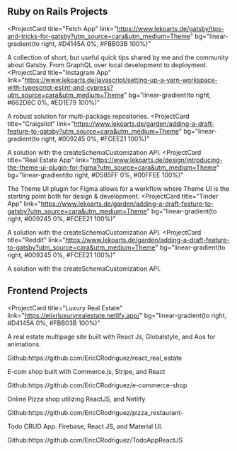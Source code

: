 ## Ruby on Rails Projects

<ProjectCard
  title="Fetch App"
  link="https://www.lekoarts.de/gatsby/tips-and-tricks-for-gatsby?utm_source=cara&utm_medium=Theme"
  bg="linear-gradient(to right, #D4145A 0%, #FBB03B 100%)"
>
  A collection of short, but useful quick tips shared by me and the community about Gatsby. From GraphQL over local
  development to deployment.
</ProjectCard>
<ProjectCard
  title="Instagram App"
  link="https://www.lekoarts.de/javascript/setting-up-a-yarn-workspace-with-typescript-eslint-and-cypress?utm_source=cara&utm_medium=Theme"
  bg="linear-gradient(to right, #662D8C 0%, #ED1E79 100%)"
>
  A robust solution for multi-package repositories.
</ProjectCard>
<ProjectCard
  title="Craigslist"
  link="https://www.lekoarts.de/garden/adding-a-draft-feature-to-gatsby?utm_source=cara&utm_medium=Theme"
  bg="linear-gradient(to right, #009245 0%, #FCEE21 100%)"
>
  A solution with the createSchemaCustomization API.
</ProjectCard>
<ProjectCard
  title="Real Estate App"
  link="https://www.lekoarts.de/design/introducing-the-theme-ui-plugin-for-figma?utm_source=cara&utm_medium=Theme"
  bg="linear-gradient(to right, #D585FF 0%, #00FFEE 100%)"
>
  The Theme UI plugin for Figma allows for a workflow where Theme UI is the starting point both for design &
  development.
</ProjectCard>
<ProjectCard
  title="Tinder App"
  link="https://www.lekoarts.de/garden/adding-a-draft-feature-to-gatsby?utm_source=cara&utm_medium=Theme"
  bg="linear-gradient(to right, #009245 0%, #FCEE21 100%)"
>
  A solution with the createSchemaCustomization API.
</ProjectCard>
<ProjectCard
  title="Reddit"
  link="https://www.lekoarts.de/garden/adding-a-draft-feature-to-gatsby?utm_source=cara&utm_medium=Theme"
  bg="linear-gradient(to right, #009245 0%, #FCEE21 100%)"
>
  A solution with the createSchemaCustomization API.
</ProjectCard>

## Frontend Projects

<ProjectCard
  title="Luxury Real Estate"
  link="https://elixrluxuryrealestate.netlify.app/"
  bg="linear-gradient(to right, #D4145A 0%, #FBB03B 100%)"
>
  <p>A real estate multipage site built with React Js, Globalstyle, and Aos for animations.</p>
  <p>Github:https://github.com/EricCRodriguez/react_real_estate</p>
</ProjectCard>
<ProjectCard
  title="E-Com Sportswear Store"
  link="https://sportswearshop.netlify.app/"
  bg="linear-gradient(to right, #662D8C 0%, #ED1E79 100%)"
>
  <p>E-com shop built with Commerce.js, Stripe, and React</p>
  <p>Github:https://github.com/EricCRodriguez/e-commerce-shop</p>
</ProjectCard>
<ProjectCard
  title="Pizza Restaurant"
  link="https://salvatorestavernpizza.netlify.app/"
  bg="linear-gradient(to right, #009245 0%, #FCEE21 100%)"
>
  <p>Online Pizza shop utilizing ReactJS, and Netlify</p>
  <p>Github:https://github.com/EricCRodriguez/pizza_restaurant-</p>
</ProjectCard>
<ProjectCard
  title="Minimialist Todo App"
  link="https://todoapp-733dc.web.app/"
  bg="linear-gradient(to right, #D585FF 0%, #00FFEE 100%)"
>
  <p>Todo CRUD App. Firebase, React JS, and Material UI.</p>
  <p>Github:https://github.com/EricCRodriguez/TodoAppReactJS</p>
</ProjectCard>
